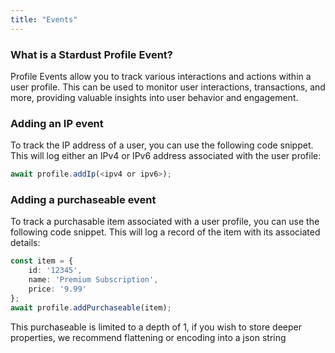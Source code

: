 ```yaml
---
title: "Events"
---
```


### What is a Stardust Profile Event?

Profile Events allow you to track various interactions and actions within a user profile. This can be used to monitor user interactions, transactions, and more, providing valuable insights into user behavior and engagement.

### Adding an IP event 

To track the IP address of a user, you can use the following code snippet. This will log either an IPv4 or IPv6 address associated with the user profile:

```TypeScript event.ts
await profile.addIp(<ipv4 or ipv6>);
```

### Adding a purchaseable event 
To track a purchasable item associated with a user profile, you can use the following code snippet. This will log a record of the item with its associated details:
```TypeScript event.ts
const item = {
    id: '12345',
    name: 'Premium Subscription',
    price: '9.99'
};
await profile.addPurchaseable(item);
```
<Warning>This purchaseable is limited to a depth of 1, if you wish to store deeper properties, we recommend flattening or encoding into a json string</Warning>
